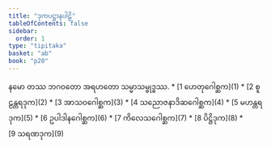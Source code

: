 ```yaml
---
title: "ဒုကပဋ္ဌာနပါဠိ"
tableOfContents: false
sidebar:
  order: 1
type: "tipitaka"
basket: "ab"
book: "p20"
---
```


<Paragraph number="1" type="center" book="p20">
နမော တဿ ဘဂဝတော အရဟတော သမ္မာသမ္ဗုဒ္ဓဿ.

</Paragraph>

<TableOfContents book="p20">
* [1 ဟေတုဂေါစ္ဆက](1)
* [2 စူဠန္တရဒုက](2)
* [3 အာသဝဂေါစ္ဆက](3)
* [4 သညောဇနာဒိဆဂေါစ္ဆက](4)
* [5 မဟန္တရဒုက](5)
* [6 ဥပါဒါနဂေါစ္ဆက](6)
* [7 ကိလေသဂေါစ္ဆက](7)
* [8 ပိဋ္ဌိဒုက](8)
* [9 သရဏဒုက](9)
</TableOfContents>
